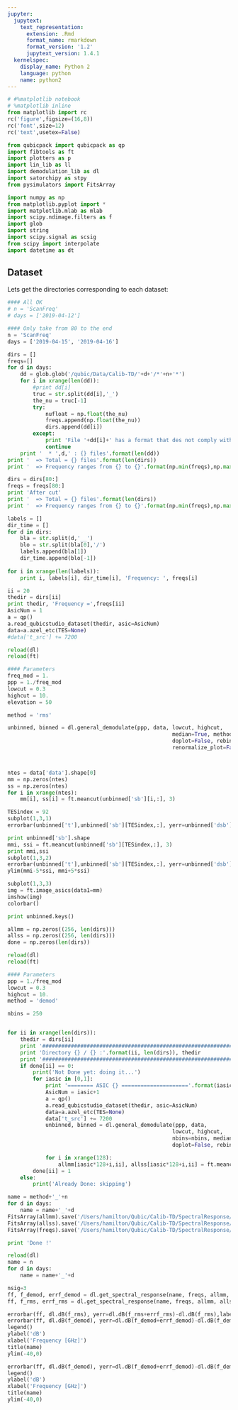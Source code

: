 ```yaml
---
jupyter:
  jupytext:
    text_representation:
      extension: .Rmd
      format_name: rmarkdown
      format_version: '1.2'
      jupytext_version: 1.4.1
  kernelspec:
    display_name: Python 2
    language: python
    name: python2
---
```


```python
# #%matplotlib notebook
# %matplotlib inline
from matplotlib import rc
rc('figure',figsize=(16,8))
rc('font',size=12)
rc('text',usetex=False)

from qubicpack import qubicpack as qp
import fibtools as ft
import plotters as p
import lin_lib as ll
import demodulation_lib as dl
import satorchipy as stpy
from pysimulators import FitsArray

import numpy as np
from matplotlib.pyplot import *
import matplotlib.mlab as mlab
import scipy.ndimage.filters as f
import glob
import string
import scipy.signal as scsig
from scipy import interpolate
import datetime as dt

```

## Dataset
Lets get the directories corresponding to each dataset:

```python
#### All OK
# n = 'ScanFreq'
# days = ['2019-04-12']

#### Only take from 80 to the end
n = 'ScanFreq'
days = ['2019-04-15', '2019-04-16']

dirs = []
freqs=[]
for d in days:
    dd = glob.glob('/qubic/Data/Calib-TD/'+d+'/*'+n+'*')
    for i in xrange(len(dd)): 
        #print dd[i]
        truc = str.split(dd[i],'_')
        the_nu = truc[-1]
        try:
            nufloat = np.float(the_nu)
            freqs.append(np.float(the_nu))
            dirs.append(dd[i])
        except:
            print 'File '+dd[i]+' has a format that des not comply with expectations => rejected'
            continue
    print '  * ',d,' : {} files'.format(len(dd))
print '  => Total = {} files'.format(len(dirs))
print '  => Frequency ranges from {} to {}'.format(np.min(freqs),np.max(freqs))

dirs = dirs[80:]
freqs = freqs[80:]
print 'After cut'
print '  => Total = {} files'.format(len(dirs))
print '  => Frequency ranges from {} to {}'.format(np.min(freqs),np.max(freqs))

```

```python
labels = []
dir_time = []
for d in dirs:
    bla = str.split(d,'__')
    blo = str.split(bla[0],'/')
    labels.append(bla[1])
    dir_time.append(blo[-1])
    
for i in xrange(len(labels)): 
    print i, labels[i], dir_time[i], 'Frequency: ', freqs[i]

```

```python
ii = 20
thedir = dirs[ii]
print thedir, 'Frequency =',freqs[ii]
AsicNum = 1
a = qp()
a.read_qubicstudio_dataset(thedir, asic=AsicNum)
data=a.azel_etc(TES=None)
#data['t_src'] += 7200

```

```python
reload(dl)
reload(ft)

#### Parameters
freq_mod = 1.
ppp = 1./freq_mod
lowcut = 0.3
highcut = 10.
elevation = 50

method = 'rms'

unbinned, binned = dl.general_demodulate(ppp, data, lowcut, highcut,
                                                    median=True, method=method, 
                                                    doplot=False, rebin=False, 
                                                    renormalize_plot=False, verbose=True)



ntes = data['data'].shape[0]
mm = np.zeros(ntes)
ss = np.zeros(ntes)
for i in xrange(ntes):
    mm[i], ss[i] = ft.meancut(unbinned['sb'][i,:], 3)

TESindex = 92
subplot(1,3,1)
errorbar(unbinned['t'],unbinned['sb'][TESindex,:], yerr=unbinned['dsb'][TESindex,:], fmt='ro')

print unbinned['sb'].shape
mmi, ssi = ft.meancut(unbinned['sb'][TESindex,:], 3)
print mmi,ssi
subplot(1,3,2)
errorbar(unbinned['t'],unbinned['sb'][TESindex,:], yerr=unbinned['dsb'][TESindex,:], fmt='ro')
ylim(mmi-5*ssi, mmi+5*ssi)

subplot(1,3,3)
img = ft.image_asics(data1=mm)
imshow(img)
colorbar()

print unbinned.keys()
```

```python
allmm = np.zeros((256, len(dirs)))
allss = np.zeros((256, len(dirs)))
done = np.zeros(len(dirs))
```

```python
reload(dl)
reload(ft)

#### Parameters
ppp = 1./freq_mod
lowcut = 0.3
highcut = 10.
method = 'demod'

nbins = 250


for ii in xrange(len(dirs)):
    thedir = dirs[ii]
    print '##############################################################'
    print 'Directory {} / {} :'.format(ii, len(dirs)), thedir
    print '##############################################################'
    if done[ii] == 0:
        print('Not Done yet: doing it...')
        for iasic in [0,1]:
            print '======== ASIC {} ====================='.format(iasic)
            AsicNum = iasic+1
            a = qp()
            a.read_qubicstudio_dataset(thedir, asic=AsicNum)
            data=a.azel_etc(TES=None)
            data['t_src'] += 7200
            unbinned, binned = dl.general_demodulate(ppp, data, 
                                                    lowcut, highcut,
                                                    nbins=nbins, median=True, method=method, 
                                                    doplot=False, rebin=False, verbose=False)

            for i in xrange(128):
                allmm[iasic*128+i,ii], allss[iasic*128+i,ii] = ft.meancut(unbinned['sb'][i,:], 3)
        done[ii] = 1
    else:
        print('Already Done: skipping')

name = method+'_'+n
for d in days:
    name = name+'_'+d
FitsArray(allmm).save('/Users/hamilton/Qubic/Calib-TD/SpectralResponse/allmm_'+name+'.fits')
FitsArray(allss).save('/Users/hamilton/Qubic/Calib-TD/SpectralResponse/allss_'+name+'.fits')    
FitsArray(freqs).save('/Users/hamilton/Qubic/Calib-TD/SpectralResponse/freqs_'+name+'.fits')    

```

```python
print 'Done !'
```

```python
reload(dl)
name = n
for d in days:
    name = name+'_'+d

nsig=3
ff, f_demod, errf_demod = dl.get_spectral_response(name, freqs, allmm, allss, method='demod',nsig=nsig)
ff, f_rms, errf_rms = dl.get_spectral_response(name, freqs, allmm, allss, method='rms',nsig=nsig)

errorbar(ff, dl.dB(f_rms), yerr=dl.dB(f_rms+errf_rms)-dl.dB(f_rms),label='rms', fmt='b.-')
errorbar(ff, dl.dB(f_demod), yerr=dl.dB(f_demod+errf_demod)-dl.dB(f_demod), label='demod', fmt='r.-')
legend()
ylabel('dB')
xlabel('Frequency [GHz]')
title(name)
ylim(-40,0)
```

```python
errorbar(ff, dl.dB(f_demod), yerr=dl.dB(f_demod+errf_demod)-dl.dB(f_demod), label='Demodulated', fmt='r.-')
legend()
ylabel('dB')
xlabel('Frequency [GHz]')
title(name)
ylim(-40,0)
```

```python

```
